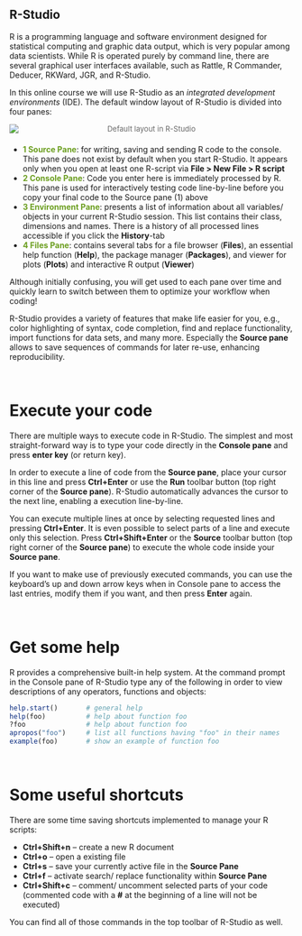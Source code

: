 ::: {#main .site-main role="main"}
::: entry-header
# R-Studio {#r-studio}
:::

::: entry-content
R is a programming language and software environment designed for statistical computing and graphic data output, which is very popular among data scientists. While R is operated purely by command line, there are several graphical user interfaces available, such as Rattle, R Commander, Deducer, RKWard, JGR, and R-Studio.

In this online course we will use R-Studio as an *integrated development environments* (IDE). The default window layout of R-Studio is divided into four panes:

[![](./R-Studio_files/laptop_rstudio.png)](./R-Studio_files/laptop_rstudio.png)

::: {style="margin: -30px 0 20px 0;text-align: center"}
[Default layout in R-Studio]{style="color: #686868;font-size: small"}
:::

-   [**1 Source Pane**]{style="color: #6b9e1f"}: for writing, saving and sending R code to the console. This pane does not exist by default when you start R-Studio. It appears only when you open at least one R-script via **File \> New File \> R script**
-   [**2 Console Pane**]{style="color: #6b9e1f"}: Code you enter here is immediately processed by R. This pane is used for interactively testing code line-by-line before you copy your final code to the Source pane (1) above
-   [**3 Environment Pane**]{style="color: #6b9e1f"}: presents a list of information about all variables/ objects in your current R-Studio session. This list contains their class, dimensions and names. There is a history of all processed lines accessible if you click the **History**-tab
-   [**4 Files Pane**]{style="color: #6b9e1f"}: contains several tabs for a file browser (**Files**), an essential help function (**Help**), the package manager (**Packages**), and viewer for plots (**Plots**) and interactive R output (**Viewer**)

Although initially confusing, you will get used to each pane over time and quickly learn to switch between them to optimize your workflow when coding!

R-Studio provides a variety of features that make life easier for you, e.g., color highlighting of syntax, code completion, find and replace functionality, import functions for data sets, and many more. Especially the **Source pane** allows to save sequences of commands for later re-use, enhancing reproducibility.

 

# Execute your code {#execute}

There are multiple ways to execute code in R-Studio. The simplest and most straight-forward way is to type your code directly in the **Console pane** and press **enter key** (or return key).

In order to execute a line of code from the **Source pane**, place your cursor in this line and press **Ctrl+Enter** or use the **Run** toolbar button (top right corner of the **Source pane**). R-Studio automatically advances the cursor to the next line, enabling a execution line-by-line.

You can execute multiple lines at once by selecting requested lines and pressing **Ctrl+Enter**. It is even possible to select parts of a line and execute only this selection. Press **Ctrl+Shift+Enter** or the **Source** toolbar button (top right corner of the **Source pane**) to execute the whole code inside your **Source pane**.

If you want to make use of previously executed commands, you can use the keyboard's up and down arrow keys when in Console pane to access the last entries, modify them if you want, and then press **Enter** again.

 

# Get some help

R provides a comprehensive built-in help system. At the command prompt in the Console pane of R-Studio type any of the following in order to view descriptions of any operators, functions and objects:

``` r
help.start()       # general help
help(foo)          # help about function foo
?foo               # help about function foo
apropos("foo")     # list all functions having "foo" in their names
example(foo)       # show an example of function foo
```

 

# Some useful shortcuts

There are some time saving shortcuts implemented to manage your R scripts:

-   **Ctrl+Shift+n** -- create a new R document
-   **Ctrl+o** -- open a existing file
-   **Ctrl+s** -- save your currently active file in the **Source Pane**
-   **Ctrl+f** -- activate search/ replace functionality within **Source Pane**
-   **Ctrl+Shift+c** -- comment/ uncomment selected parts of your code (commented code with a **\#** at the beginning of a line will not be executed)

You can find all of those commands in the top toolbar of R-Studio as well.
:::
:::

